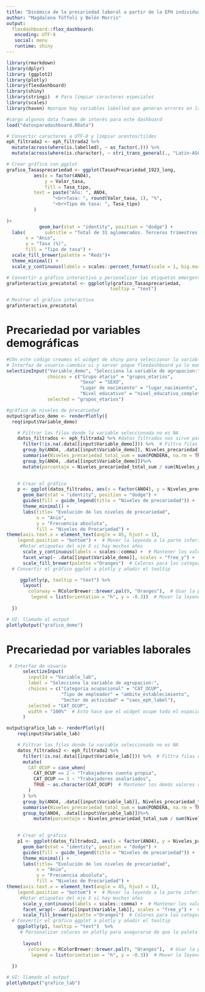 ```yaml
---
title: "Dinámica de la precariedad laboral a partir de la EPH individual. 3T-2019/2023"
author: "Magdalena Tóffoli y Belén Morris"
output:
  flexdashboard::flex_dashboard:
   encoding: UTF-8
   social: menu
   runtime: shiny
---
```


```r
library(rmarkdown)
library(dplyr)
library (ggplot2)
library(plotly)
library(flexdashboard)
library(shiny)
library(stringi)  # Para limpiar caracteres especiales
library(scales)
library(haven) #porque hay variables labelled que generan errores en la visualización
```

```r
#cargo algunos data frames de interés para este dashboard
load("datosparadashboard.RData")
```

```r
# Convertir caracteres a UTF-8 y limpiar acentos/tildes
eph_filtrada2 <- eph_filtrada2 %>%
  mutate(across(where(is.labelled), ~ as_factor(.))) %>%
  mutate(across(where(is.character), ~ stri_trans_general(., "Latin-ASCII")))  # Elimina tildes
```

```r
# Crear gráfico con ggplot
grafico_Tasasprecariedad <- ggplot(TasasPrecariedad_1923_long, 
          aes(x = factor(ANO4), 
              y = Valor_tasa, 
              fill = Tasa_tipo,
          text = paste("Año: ", ANO4,
                 "<br>Tasa: ", round(Valor_tasa, 1), "%",
                 "<br>Tipo de tasa: ", Tasa_tipo)
          )
          
)+                  
            geom_bar(stat = "identity", position = "dodge") +  
  labs(       subtitle = "Total de 31 aglomerados. Terceros trimestres de 2019-2023",
       x = "Anio",
       y = "Tasa (%)",
       fill = "Tipo de tasa") + 
  scale_fill_brewer(palette = "Reds")+
  theme_minimal() + 
  scale_y_continuous(labels = scales::percent_format(scale = 1, big.mark = ".", decimal.mark = ","))
```

```r
# Convertir a gráfico interactivo y personalizar las etiquetas emergentes
grafinteractivo_precatotal <- ggplotly(grafico_Tasasprecariedad, 
                                      tooltip = "text")

# Mostrar el gráfico interactivo
grafinteractivo_precatotal
```

# Precariedad por variables demográficas


```r
#COn este código creamos el widget de shiny para seleccionar la variable de agrupación. 
# Interfaz de usuario-camnbio ui y server poque flexdashboard ya lo manera internamente
selectizeInput("Variable_demo", "Selecciona la variable de agrupacion:", 
               choices = c("Grupo etario" = "grupos_etarios", 
                           "Sexo" = "SEXO", 
                           "Lugar de nacimiento" = "lugar_nacimiento", 
                           "Nivel educativo" = "nivel_educativo_completo"), 
               selected = "grupos_etarios")
```

```r

#gráfico de niveles de precariedad
output$grafico_demo <- renderPlotly({
  req(input$Variable_demo)

    # Filtrar las filas donde la variable seleccionada no es NA
    datos_filtrados <- eph_filtrada2 %>% #datos filtrados nos sirve para luego construir el gráfico
      filter(!is.na(.data[[input$Variable_demo]])) %>%  # Filtra filas con NA en la variable seleccionada
      group_by(ANO4, .data[[input$Variable_demo]], Niveles_precariedad_total) %>%
      summarise(Niveles_precariedad_total_sum = sum(PONDERA, na.rm = TRUE), .groups = "drop") %>%
      group_by(ANO4, .data[[input$Variable_demo]])%>%
      mutate(porcentaje = Niveles_precariedad_total_sum / sum(Niveles_precariedad_total_sum) * 100)

    
    # Crear el gráfico
    p <- ggplot(datos_filtrados, aes(x = factor(ANO4), y = Niveles_precariedad_total_sum, fill = Niveles_precariedad_total,text = paste("Porcentaje: ", round(porcentaje, 2), "%")))     +
      geom_bar(stat = "identity", position = "dodge") +  
      guides(fill = guide_legend(title = "Niveles de precariedad")) +
      theme_minimal() +
      labs(title= "Evolución de los niveles de precariedad",
           x = "Anio",
           y = "Frecuencia absoluta",
           fill = "Niveles de Precariedad") + 
theme(axis.text.x = element_text(angle = 45, hjust = 1),
    legend.position = "bottom") +  # Mover la leyenda a la parte inferior
     #Rotar etiquetas del eje X si hay muchos años
      scale_y_continuous(labels = scales::comma) +  # Mantener los valores absolutos en el eje Y
      facet_wrap(~ .data[[input$Variable_demo]], scales = "free_y") +  # Usar facet_wrap para desagregar por la variable seleccionada
      scale_fill_brewer(palette ="Oranges")  # Colores para las categorías
  # Convertir el gráfico ggplot a plotly y añadir el tooltip

     ggplotly(p, tooltip = "text") %>%
      layout(
        colorway = RColorBrewer::brewer.pal(9, "Oranges"),  # Usar la paleta de colores "Oranges" de RColorBrewer
         legend = list(orientation = "h", y = -0.3))  # Mover la leyenda a la izq del gráfico
        
  })

```

```r
# UI: llamado al output
plotlyOutput("grafico_demo")
```

# Precariedad por variables laborales

```r
 # Interfaz de usuario
      selectizeInput(
        inputId = "Variable_lab", 
        label = "Selecciona la variable de agrupacion:", 
        choices = c("Categoria ocupacional" = "CAT_OCUP", 
                    "Tipo de empleador" = "ambito_establecimiento", 
                    "Sector de actividad" = "caes_eph_label"), 
        selected = "CAT_OCUP",
        width = "100%"  # Esto hace que el widget ocupe todo el espacio en el panel
      )
```

```r
output$grafico_lab <- renderPlotly({
    req(input$Variable_lab)  

    # Filtrar las filas donde la variable seleccionada no es NA
    datos_filtrados2 <- eph_filtrada2 %>%
      filter(!is.na(.data[[input$Variable_lab]])) %>%  # Filtra filas con NA en la variable seleccionada
      mutate(
        CAT_OCUP = case_when(
          CAT_OCUP == 2 ~ "Trabajadores cuenta propia",
          CAT_OCUP == 3 ~ "Trabajadores asalariados",
          TRUE ~ as.character(CAT_OCUP)  # Mantener los demás valores sin cambios
        )
      ) %>%
      group_by(ANO4, .data[[input$Variable_lab]], Niveles_precariedad_total) %>%
      summarise(Niveles_precariedad_total_sum = sum(PONDERA, na.rm = TRUE), .groups = "drop") %>%
      group_by(ANO4, .data[[input$Variable_lab]])%>%
          mutate(porcentaje = Niveles_precariedad_total_sum / sum(Niveles_precariedad_total_sum) * 100)

    
    # Crear el gráfico
    p1 <- ggplot(datos_filtrados2, aes(x = factor(ANO4), y = Niveles_precariedad_total_sum, fill = Niveles_precariedad_total,text = paste("Porcentaje: ", round(porcentaje, 2), "%")))     +
      geom_bar(stat = "identity", position = "dodge") +  
      guides(fill = guide_legend(title = "Niveles de precariedad")) +
      theme_minimal() +
      labs(title= "Evolución de los niveles de precariedad",
           x = "Anio",
           y = "Frecuencia absoluta",
           fill = "Niveles de Precariedad") + 
theme(axis.text.x = element_text(angle = 45, hjust = 1),
    legend.position = "bottom") +  # Mover la leyenda a la parte inferior
     #Rotar etiquetas del eje X si hay muchos años
      scale_y_continuous(labels = scales::comma) +  # Mantener los valores absolutos en el eje Y
      facet_wrap(~ .data[[input$Variable_lab]], scales = "free_y") +  # Usar facet_wrap para desagregar por la variable seleccionada
      scale_fill_brewer(palette ="Oranges")  # Colores para las categorías
  # Convertir el gráfico ggplot a plotly y añadir el tooltip
    ggplotly(p1, tooltip = "text")  %>%
     # Personalizar colores en plotly para asegurarse de que la paleta "Oranges" se mantenga
  
      layout(
        colorway = RColorBrewer::brewer.pal(9, "Oranges"),  # Usar la paleta de colores "Oranges" de RColorBrewer
         legend = list(orientation = "h", y = -0.3))  # Mover la leyenda a la izq del gráfico
        
  })

```


```r
# UI: llamado al output
plotlyOutput("grafico_lab")
```
